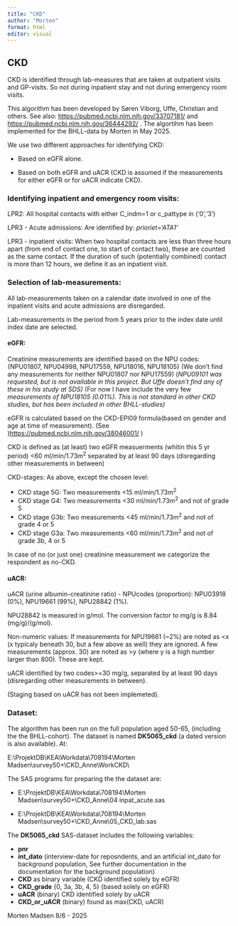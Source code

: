 ```yaml
---
title: "CKD"
author: "Morten"
format: html
editor: visual
---
```


## CKD

CKD is identified through lab-measures that are taken at outpatient visits and GP-visits. So not during inpatient stay and not during emergency room visits.

This algorithm has been developed by Søren Viborg, Uffe, Christian and others. See also: <https://pubmed.ncbi.nlm.nih.gov/33707181/> and <https://pubmed.ncbi.nlm.nih.gov/36444292/> . The algortihm has been implemented for the BHLL-data by Morten in May 2025.

We use two different approaches for identifying CKD:

-   Based on eGFR alone.

-   Based on both eGFR and uACR (CKD is assumed if the measurements for either eGFR or for uACR indicate CKD).

### Identifying inpatient and emergency room visits:

LPR2: All hospital contacts with either C_indm=1 or c_pattype in ('0','3')

LPR3 - Acute admissions: Are identified by: *prioriet='ATA1'*

LPR3 - inpatient visits: When two hospital contacts are less than three hours apart (from end of contact one, to start of contact two), these are counted as the same contact. If the duration of such (potentially combined) contact is more than 12 hours, we define it as an inpatient visit.

### Selection of lab-measurements:

All lab-measurements taken on a calendar date involved in one of the inpatient visits and acute admissions are disregarded.

Lab-measurements in the period from 5 years prior to the index date until index date are selected.

#### eGFR:

Creatinine measurements are identified based on the NPU codes: {NPU01807, NPU04998, NPU17559, NPU18016, NPU18105} (We don't find any measurements for neither NPU01807 nor NPU17559) (*NPU09101 was requested, but is not available in this project. But Uffe doesn't find any of these in his study at SDS)* (For now I have include the very few *measurements of NPU18105 (0.01%). This is not standard in other CKD studies, but has been included in other BHLL-studies)*

eGFR is calculated based on the CKD-EPI09 formula(based on gender and age at time of measurement). (See )<https://pubmed.ncbi.nlm.nih.gov/38046001/> )

CKD is defined as (at least) two eGFR measuerments (whitin this 5 yr period) \<60 ml/min/1.73m^2^ separated by at least 90 days (disregarding other measurements in between)

CKD-stages: As above, except the chosen level:

-   CKD stage 5G: Two measurements \<15 ml/min/1.73m^2^
-   CKD stage G4: Two measurements \<30 ml/min/1.73m^2^ and not of grade 5
-   CKD stage G3b: Two measurements \<45 ml/min/1.73m^2^ and not of grade 4 or 5
-   CKD stage G3a: Two measurements \<60 ml/min/1.73m^2^ and not of grade 3b, 4 or 5

In case of no (or just one) creatinine measurement we categorize the respondent as no-CKD.

#### uACR:

uACR (urine albumin-creatinine ratio) - NPUcodes (proportion): NPU03918 (0%), NPU19661 (99%), NPU28842 (1%).

NPU28842 is measured in g/mol. The conversion factor to mg/g is 8.84 (mg/g)/(g/mol).

Non-numeric values: If measurements for NPU19661 (\~2%) are noted as \<x (x typicaly beneath 30, but a few above as well) they are ignored. A few measurements (approx. 30) are noted as \>y (where y is a high number larger than 800). These are kept.

uACR identified by two codes\>=30 mg/g, separated by at least 90 days (disregarding other measurements in between).

(Staging based on uACR has not been implemeted).

### Dataset:

The algorithm has been run on the full population aged 50-65, (including the the BHLL-cohort). The dataset is named **DK5065_ckd** (a dated version is also available). At:

E:\\ProjektDB\\KEA\\Workdata\\708194\\Morten Madsen\\survey50+\\CKD_Anne\\WorkCKD\\

The SAS programs for preparing the the dataset are:

-   E:\\ProjektDB\\KEA\\Workdata\\708194\\Morten Madsen\\survey50+\\CKD_Anne\\04 inpat_acute.sas

-   E:\\ProjektDB\\KEA\\Workdata\\708194\\Morten Madsen\\survey50+\\CKD_Anne\\05_CKD_lab.sas

The **DK5065_ckd** SAS-dataset includes the following variables:

-   **pnr**
-   **int_dato** (interview-date for reposndents, and an artificial int_dato for background population, See further documentation in the documentation for the background population)
-   **CKD** as binary variable (CKD identified solely by eGFR)
-   **CKD_grade** {0, 3a, 3b, 4, 5} (based solely on eGFR)
-   **uACR** (binary) CKD identified solely by uACR
-   **CKD_or_uACR** (binary) found as max(CKD, uACR)

Morten Madsen 8/6 - 2025
